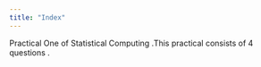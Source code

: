 ```yaml
---
title: "Index"
---
```


Practical One of Statistical Computing .This practical consists of 4 questions .
